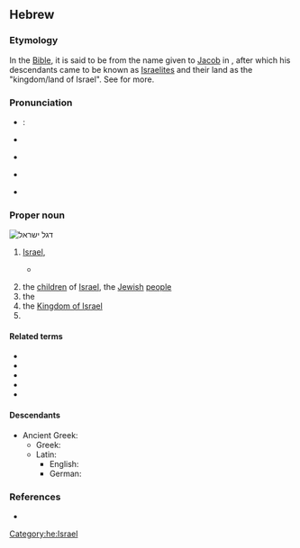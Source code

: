 {{also|ישׂראל}}
==Hebrew==
{{slim-wikipedia|lang=he}}

===Etymology===
In the [[Bible]], it is said to be from the name {{m|he|[[שרה|יִשְׂרֶה]] [[אֵל]]|tr=yisré 'él}} given to [[Jacob]] in {{RQ:Tanach|1|32|29}}, after which his descendants came to be known as [[Israelite]]s and their land as the "kingdom/land of Israel". See {{m|en|Israel}} for more.

===Pronunciation===
* {{m|he|מְדִינַת יִשְׂרָאֵל||State of Israel|tr=medinát yisra'él}}: {{audio|He-Medinat_Israel.ogg|Audio|lang=he}}
* {{a|IL}} {{IPA|/jis.ʁaˈ(ʔ)el/|lang=he}}
* {{a|Ashkenazi Hebrew}} {{IPA|/jɪsˈʁɔ.əl/|lang=he}}
* {{a|Tiberian}} {{IPA|/jis.rɔːˈʔeːl/|lang=he}}
* {{a|hbo}} {{IPA|/jis.raːˈʔeːl/|lang=he}}

===Proper noun===
[[Image:Flag_of_Israel.svg|thumb|right|דגל ישראל]]
{{he-proper noun|wv=יִשְׂרָאֵל|g=m|tr=yisra'él}}

# [[Israel]], {{gloss|the alternative name of [[Jacob]]}}
#* {{RQ:Tanach|1|32|29|t=JPS}}
#*: {{ux|he|וַיֹּאמֶר לֹא יַעֲקֹב יֵאָמֵר עוֹד שִׁמְךָ כִּי אִם־'''יִשְׂרָאֵל''' כִּי־שָׂרִיתָ עִם־אֱלֹהִים וְעִם־אֲנָשִׁים וַתּוּכָל׃|tr=vayómer ló ya'akóv ye'amér 'ód shim'khá kí 'im-'''yisra'él''' ki-saríta 'im-'elohím v'im-'anashím vatukhál.<br/>wayyṓmer lō yaʿăqōḇ yēʾāmēr ʿōḏ šiməḵā kī-ʾim-'''yiśrāʾēl''' kī śārī́ṯā ʿim-ʾĕlōhīm wəʾim-ʾănāšīm wattūḵāl.|And he said: ‘Thy name shall be called no more Jacob, but '''Israel'''; for thou hast striven with God and with men, and hast prevailed.’}}
# the [[child|children]] of [[Israel]], the [[Jewish]] [[people]]
# the {{place|he|country|continent/Asia|t1=State of Israel}}
# the [[Kingdom of Israel]]
# {{given name|male|xlit=Yisrael|eq=Israel|lang=he}}

====Related terms====
* {{l|he|אֶרֶץ יִשְׂרָאֵל}}
* {{l|he|יִשְׂרְאֵלִי}}
* {{l|he|עַם יִשְׂרָאֵל}}
* {{l|he|בְּנֵי יִשְׂרָאֵל}}
* {{l|he|מְדִינַת יִשְׂרָאֵל}}

====Descendants====
* Ancient Greek: {{l|grc|Ἰσρᾱήλ}}
** Greek: {{l|el|Ισραήλ}}
** Latin: {{l|la|Isrāēl}}
*** English: {{l|en|Israel}}
*** German: {{l|de|Israel}}

===References===
* {{cite-book|last=Sachsse|first=Eduard|title=Die Bedeutung des Namens Israel. Eine quellen-kritische Untersuchung|publisher=Carl Georgi, Universitäts-Buchdruckerei und Verlag|location=Bonn|year=1910|language=German|trans-title=The meaning of the name Israel. A source-critical investigation.|url=https://sammlungen.ub.uni-frankfurt.de/freimann/content/titleinfo/1282767}}

[[Category:he:Israel]]